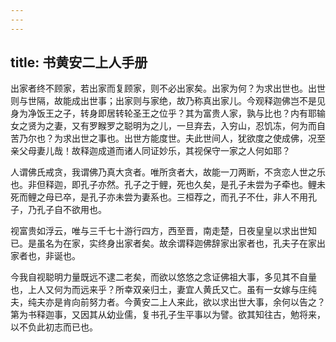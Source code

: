 ```yaml
---
---
---
```

title: 书黄安二上人手册
---

出家者终不顾家，若出家而复顾家，则不必出家矣。出家为何？为求出世也。出世则与世隔，故能成出世事；出家则与家绝，故乃称真出家儿。今观释迦佛岂不是见身为净饭王之子，转身即居转轮圣王之位乎？其为富贵人家，孰与比也？内有耶输女之贤为之妻，又有罗睺罗之聪明为之儿，一旦弃去，入穷山，忍饥冻，何为而自苦乃尔也？为求出世之事也。出世方能度世。夫此世间人，犹欲度之使成佛，况至亲父母妻儿哉！故释迦成道而诸人同证妙乐，其视保守一家之人何如耶？

人谓佛氏戒贪，我谓佛乃真大贪者。唯所贪者大，故能一刀两断，不贪恋人世之乐也。非但释迦，即孔子亦然。孔子之于鲤，死也久矣，是孔子未尝为子牵也。鲤未死而鲤之母已卒，是孔子亦未尝为妻系也。三桓荐之，而孔子不仕，非人不用孔子，乃孔子自不欲用也。

视富贵如浮云，唯与三千七十游行四方，西至晋，南走楚，日夜皇皇以求出世知已。是虽名为在家，实终身出家者矣。故余谓释迦佛辞家出家者也，孔夫子在家出家者也，非诞也。

今我自视聪明力量既远不逮二老矣，而欲以悠悠之念证佛祖大事，多见其不自量也，上人又何为而远来乎？所幸双亲归土，妻宜人黄氏又亡。虽有一女嫁与庄纯夫，纯夫亦是肯向前努力者。今黄安二上人来此，欲以求出世大事，余何以告之？第为书释迦事，又因其从幼业儒，复书孔子生平事以为譬。欲其知往古，勉将来，以不负此初志而已也。